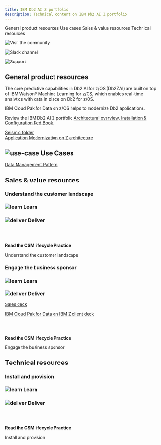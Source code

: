 ```yaml
---
title: IBM Db2 AI Z portfolio
description: Technical content on IBM Db2 AI Z portfolio
---
```



<AnchorLinks small>
<AnchorLink>General product resources</AnchorLink>
<AnchorLink>Use cases</AnchorLink>
<AnchorLink>Sales & value resources</AnchorLink>
<AnchorLink>Technical resources</AnchorLink>
</AnchorLinks>

<Row>
<Column colMd={3} colLg={3} noGutterMdLeft>
<ArticleCard
      subTitle="Visit the community"
      title="Data and AI community"
      href="https://w3.ibm.com/w3publisher/customersuccess/community-connections/data-and-ai-community">

![Visit the community](../images/community-icon.svg)

</ArticleCard>

</Column>
<Column colMd={3} colLg={3} noGutterMdLeft>
<ArticleCard
      subTitle="Slack channels"
      title="#csm-data-ai"
      href="https://ibm-cloud.slack.com/archives/C01L3NASBUJ">

![Slack channel](../images/slack-icon.svg)

</ArticleCard>

</Column>
<Column colMd={3} colLg={3} noGutterMdLeft>
<ArticleCard
      subTitle="Product support"
      title="IBM Cloud Pak for Data support"
      href="https://pages.github.ibm.com/csm-playbook/playbook/support/access-ibm-support#help-your-customer-get-issues-resolved">

![Support](../images/support-17.svg)

</ArticleCard>

</Column>
</Row>

<Row>
<Column>

## General product resources


The core predictive capabilities in Db2 AI for z/OS (Db2ZAI) are built on top of IBM Watson® Machine Learning for z/OS, which enables real-time analytics with data in place on Db2 for z/OS.

IBM Cloud Pak for Data on z/OS helps to modernize Db2 applications.

Review the IBM Db2 AI Z portfolio <a href="http://www.redbooks.ibm.com/abstracts/redp5643.html" target='_blank' rel='noreferrer noopener'>Architectural overview, Installation & Configuration Red Book</a>.

<a href="https://ibm.seismic.com/Link/Folder/DC7bf8bdb" target='_blank' rel='noreferrer noopener'>Seismic folder</a>
<br/>
<a href="https://www.ibm.com/cloud/architecture/architectures/application-modernization-mainframe/overview" target='_blank' rel='noreferrer noopener'>Application Modernization on Z architecture</a>

</Column>
</Row>

<Row>
<Column>

## ![use-case](../images/use-case-14.svg) Use Cases

<a href="/data-ai/csm-data-ai-pattern-datamanagement">Data Management Pattern</a>

</Column>
</Row>

<Row>
<Column>

## Sales & value resources

### Understand the customer landscape

</Column>

<Column colMd={4} colLg={4}>

### ![learn](../images/learn.svg) Learn

</Column>

<Column colMd={4} colLg={4}>

### ![deliver](../images/deliver.svg) Deliver   

</Column>

<Column colMd={4} colLg={4}>

<br/>
<br/>

<Aside>

**Read the CSM lifecycle Practice**

<Link to="/onboard/understand-client-it-landscape" target='_blank' rel='noreferrer noopener'>Understand the customer landscape</Link>


</Aside>

</Column>

</Row>

<Row>

<Column>

### Engage the business sponsor

</Column>

<Column colMd={4} colLg={4}>

### ![learn](../images/learn.svg) Learn

</Column>

<Column colMd={4} colLg={4}>

### ![deliver](../images/deliver.svg) Deliver

<a href="https://ibm.ent.box.com/s/vuvs35o6ooff6q131x6auaqf7qxy638p" target='_blank' rel='noreferrer noopener'>Sales deck</a>

<a href="https://ibm.seismic.com/Link/Content/DCGprhzAflCk6IEaF2Yp1jig" target='_blank' rel='noreferrer noopener'>IBM Cloud Pak for Data on IBM Z client deck</a>

</Column>

<Column colMd={4} colLg={4}>

<br/>
<br/>

<Aside>

**Read the CSM lifecycle Practice**

<Link to="/onboard/engage-business-sponsor" target='_blank' rel='noreferrer noopener'>Engage the business sponsor</Link>

</Aside>

</Column>

</Row>

<Row>

<Column>

## Technical resources

### Install and provision

</Column>

<Column colMd={4} colLg={4}>

### ![learn](../images/learn.svg) Learn

</Column>

<Column colMd={4} colLg={4}>

### ![deliver](../images/deliver.svg) Deliver

</Column>

<Column colMd={4} colLg={4}>

<br/>
<br/>

<Aside>

**Read the CSM lifecycle Practice**

<Link to="/deploy/install-provision" target='_blank' rel='noreferrer noopener'>Install and provision</Link>

</Aside>

</Column>

</Row>
